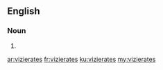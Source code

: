 ==English==

===Noun===
{{head|en}}

# {{plural of|vizierate}}

[[ar:vizierates]]
[[fr:vizierates]]
[[ku:vizierates]]
[[my:vizierates]]